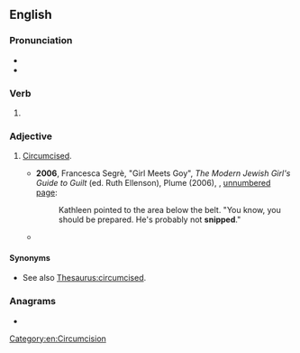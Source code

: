 ==English==

===Pronunciation===
* {{IPA|en|/snɪpt/}}
* {{rhymes|en|ɪpt|s=1}}

===Verb===
{{head|en|verb form}}

# {{en-past of|snip}}

===Adjective===
{{en-adj|-}}

# {{lb|en|informal}} [[circumcised|Circumcised]].
#* '''2006''', Francesca Segrè, "Girl Meets Goy", ''The Modern Jewish Girl's Guide to Guilt'' (ed. Ruth Ellenson), Plume (2006), {{ISBN|9781101084601}}, [http://books.google.com/books?id=jUV1eFGVs0gC&pg=PT161 unnumbered page]:
#*: Kathleen pointed to the area below the belt. "You know, you should be prepared. He's probably not '''snipped'''."
#* {{seemoreCites|en}}

====Synonyms====
* See also [[Thesaurus:circumcised]].

===Anagrams===
* {{anagrams|en|a=deinpps|dip pens}}

[[Category:en:Circumcision]]